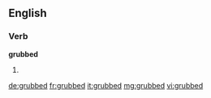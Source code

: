 ==English==

===Verb===
'''grubbed'''

# {{past of|[[grub]]}}

[[de:grubbed]]
[[fr:grubbed]]
[[it:grubbed]]
[[mg:grubbed]]
[[vi:grubbed]]